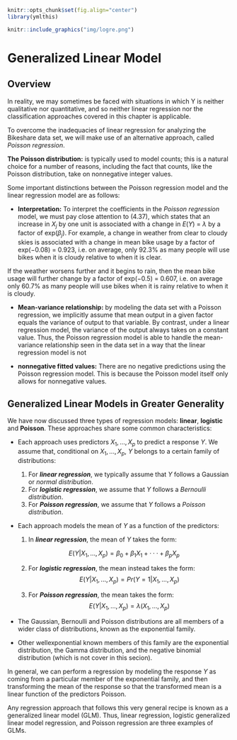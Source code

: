 ```r
knitr::opts_chunk$set(fig.align="center")
library(ymlthis)
```

```r
knitr::include_graphics("img/logre.png")
```

# Generalized Linear Model

## Overview

In reality, we may sometimes be faced with situations in which Y is neither qualitative nor quantitative, and so neither linear regression nor the classification approaches covered in this chapter is applicable. 

To overcome the inadequacies of linear regression for analyzing the Bikeshare data set, we will make use of an alternative approach, called *Poisson regression*.

**The Poisson distribution:** is typically used to model counts; this is a natural choice for a number of reasons, including the fact that counts, like
the Poisson distribution, take on nonnegative integer values.

:::tip
Some important distinctions between the Poisson regression model and the linear regression model are as follows:

* **Interpretation:** To interpret the coefficients in the *Poisson regression* model, we must pay close attention to (4.37), which states that an increase in $X_j$ by one unit is associated with a change in $E(Y)$ = $\lambda$ by a factor of exp($\beta_j$). For example, a change in weather from clear to cloudy skies is associated with a change in mean bike usage by a factor of exp(−0.08) = 0.923, i.e. on average, only 92.3% as many people will use bikes when it is cloudy relative to when it is clear.

If the weather worsens further and it begins to rain, then the mean bike usage will further change by a factor of exp(−0.5) = 0.607, i.e.
on average only 60.7% as many people will use bikes when it is rainy relative to when it is cloudy.

* **Mean-variance relationship:** by modeling the data set with a Poisson regression, we implicitly assume that mean output in a given factor equals the variance of output to that variable. By contrast, under a linear regression model, the variance of the output always takes on a constant value. Thus, the Poisson regression model is able to handle the mean-variance relationship seen in the data set in a way that the linear regression model is not

* **nonnegative fitted values:** There are no negative predictions using the Poisson regression model. This is because the Poisson model itself only allows for nonnegative values.
:::

## Generalized Linear Models in Greater Generality

We have now discussed three types of regression models: **linear**, **logistic** and **Poisson**. These approaches share some common characteristics:

* Each approach uses predictors $X_1,...,X_p$ to predict a response $Y$. We assume that, conditional on $X_1,...,X_p$, $Y$ belongs to a certain family of distributions:

  1. For ***linear regression***, we typically assume that $Y$ follows a Gaussian or *normal distribution*. 
  2. For ***logistic regression***, we assume that $Y$ follows a *Bernoulli distribution*. 
  3. For ***Poisson regression***, we assume that $Y$ follows a *Poisson distribution*.

* Each approach models the mean of $Y$ as a function of the predictors:

  1. In ***linear regression***, the mean of $Y$ takes the form:
  
  $$
  E(Y|X_1, . . . ,X_p) = \beta_0 + \beta_1X_1 + · · · + \beta_pX_p
  $$
  
  2. For ***logistic regression***, the mean instead takes the form: 
  $$
  E(Y|X_1, . . . ,X_p) = Pr(Y=1|X_1, . . . ,X_p)
  $$
  
  3. For ***Poisson regression***, the mean takes the form:
  $$
  E(Y|X_1, . . . ,X_p) = \lambda(X_1, . . . ,X_p)  
  $$

:::hat
* The Gaussian, Bernoulli and Poisson distributions are all members of a wider class of distributions, known as the exponential family. 

* Other wellexponential known members of this family are the exponential distribution, the Gamma distribution, and the negative binomial distribution (which is not cover in this secion). 
:::

In general, we can perform a regression by modeling the response $Y$ as coming from a particular member of the exponential family, and then transforming the mean of the response so that the transformed mean is a linear function of the predictors Poisson. 

Any regression approach that follows this very general recipe is known as a generalized linear model (GLM). Thus, linear regression, logistic generalized linear model regression, and Poisson regression are three examples of GLMs.